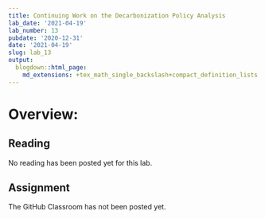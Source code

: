 ```yaml
---
title: Continuing Work on the Decarbonization Policy Analysis
lab_date: '2021-04-19'
lab_number: 13
pubdate: '2020-12-31'
date: '2021-04-19'
slug: lab_13
output:
  blogdown::html_page:
    md_extensions: +tex_math_single_backslash+compact_definition_lists
---
```


# Overview:

## Reading
No reading has been posted yet for this lab.

## Assignment

The GitHub Classroom has not been posted yet.
